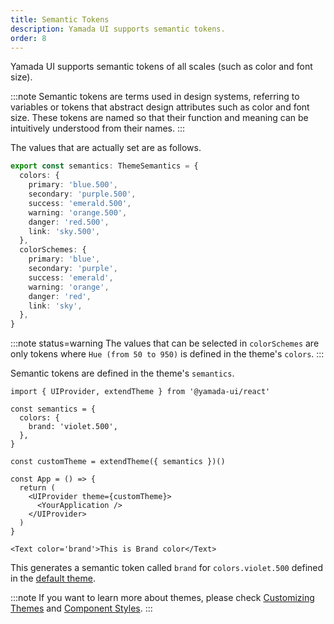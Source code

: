 ```yaml
---
title: Semantic Tokens
description: Yamada UI supports semantic tokens.
order: 8
---
```


Yamada UI supports semantic tokens of all scales (such as color and font size).

:::note
Semantic tokens are terms used in design systems, referring to variables or tokens that abstract design attributes such as color and font size. These tokens are named so that their function and meaning can be intuitively understood from their names.
:::

The values that are actually set are as follows.

```ts
export const semantics: ThemeSemantics = {
  colors: {
    primary: 'blue.500',
    secondary: 'purple.500',
    success: 'emerald.500',
    warning: 'orange.500',
    danger: 'red.500',
    link: 'sky.500',
  },
  colorSchemes: {
    primary: 'blue',
    secondary: 'purple',
    success: 'emerald',
    warning: 'orange',
    danger: 'red',
    link: 'sky',
  },
}
```

:::note status=warning
The values that can be selected in `colorSchemes` are only tokens where `Hue (from 50 to 950)` is defined in the theme's `colors`.
:::

Semantic tokens are defined in the theme's `semantics`.

```tsx live=false
import { UIProvider, extendTheme } from '@yamada-ui/react'

const semantics = {
  colors: {
    brand: 'violet.500',
  },
}

const customTheme = extendTheme({ semantics })()

const App = () => {
  return (
    <UIProvider theme={customTheme}>
      <YourApplication />
    </UIProvider>
  )
}
```

```tsx live=false
<Text color='brand'>This is Brand color</Text>
```

This generates a semantic token called `brand` for `colors.violet.500` defined in the [default theme](/styled-system/theming/default-theme).

:::note
If you want to learn more about themes, please check [Customizing Themes](/styled-system/theming/customize-theme) and [Component Styles](/styled-system/theming/component-style).
:::

